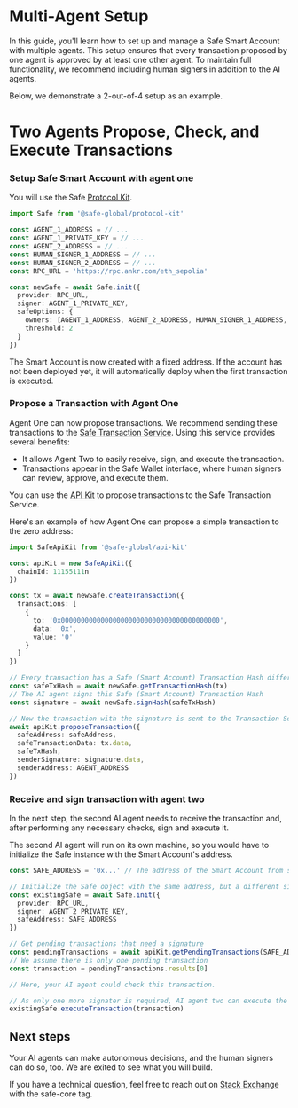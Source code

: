 
# Multi-Agent Setup

In this guide, you'll learn how to set up and manage a Safe Smart Account with multiple agents.
This setup ensures that every transaction proposed by one agent is approved by at least one other agent.
To maintain full functionality, we recommend including human signers in addition to the AI agents. 

Below, we demonstrate a 2-out-of-4 setup as an example.

# Two Agents Propose, Check, and Execute Transactions

<Steps>

### Setup Safe Smart Account with agent one

You will use the Safe [Protocol Kit](./../../sdk/protocol-kit.mdx).

```typescript
import Safe from '@safe-global/protocol-kit'

const AGENT_1_ADDRESS = // ...
const AGENT_1_PRIVATE_KEY = // ...
const AGENT_2_ADDRESS = // ...
const HUMAN_SIGNER_1_ADDRESS = // ...
const HUMAN_SIGNER_2_ADDRESS = // ...
const RPC_URL = 'https://rpc.ankr.com/eth_sepolia'

const newSafe = await Safe.init({
  provider: RPC_URL,
  signer: AGENT_1_PRIVATE_KEY,
  safeOptions: {
    owners: [AGENT_1_ADDRESS, AGENT_2_ADDRESS, HUMAN_SIGNER_1_ADDRESS, HUMAN_SIGNER_2_ADDRESS],
    threshold: 2
  }
})
```
The Smart Account is now created with a fixed address. If the account has not been deployed yet, it will automatically deploy when the first transaction is executed.

### Propose a Transaction with Agent One

Agent One can now propose transactions. We recommend sending these transactions to the [Safe Transaction Service](./../../../core-api/transaction-service-overview.mdx). Using this service provides several benefits:
- It allows Agent Two to easily receive, sign, and execute the transaction.
- Transactions appear in the Safe Wallet interface, where human signers can review, approve, and execute them.

You can use the [API Kit](./../../sdk/api-kit.mdx) to propose transactions to the Safe Transaction Service.

Here's an example of how Agent One can propose a simple transaction to the zero address:


```typescript
import SafeApiKit from '@safe-global/api-kit'

const apiKit = new SafeApiKit({
  chainId: 11155111n
})

const tx = await newSafe.createTransaction({
  transactions: [
    {
      to: '0x0000000000000000000000000000000000000000',
      data: '0x',
      value: '0'
    }
  ]
})

// Every transaction has a Safe (Smart Account) Transaction Hash different than the final transaction hash
const safeTxHash = await newSafe.getTransactionHash(tx)
// The AI agent signs this Safe (Smart Account) Transaction Hash
const signature = await newSafe.signHash(safeTxHash)

// Now the transaction with the signature is sent to the Transaction Service with the Api Kit:
await apiKit.proposeTransaction({
  safeAddress: safeAddress,
  safeTransactionData: tx.data,
  safeTxHash,
  senderSignature: signature.data,
  senderAddress: AGENT_ADDRESS
})
```

### Receive and sign transaction with agent two

In the next step, the second AI agent needs to receive the transaction and, after performing any necessary checks, sign and execute it.

The second AI agent will run on its own machine, so you would have to initialize the Safe instance with the Smart Account's address.


```typescript
const SAFE_ADDRESS = '0x...' // The address of the Smart Account from step one

// Initialize the Safe object with the same address, but a different signer
const existingSafe = await Safe.init({
  provider: RPC_URL,
  signer: AGENT_2_PRIVATE_KEY,
  safeAddress: SAFE_ADDRESS
})

// Get pending transactions that need a signature
const pendingTransactions = await apiKit.getPendingTransactions(SAFE_ADDRESS)
// We assume there is only one pending transaction
const transaction = pendingTransactions.results[0]

// Here, your AI agent could check this transaction.

// As only one more signater is required, AI agent two can execute the transaction:
existingSafe.executeTransaction(transaction)
```
</Steps>


## Next steps
Your AI agents can make autonomous decisions, and the human signers can do so, too.
We are exited to see what you will build.

If you have a technical question, feel free to reach out on [Stack Exchange](https://ethereum.stackexchange.com/questions/tagged/safe-core) with the safe-core tag.
